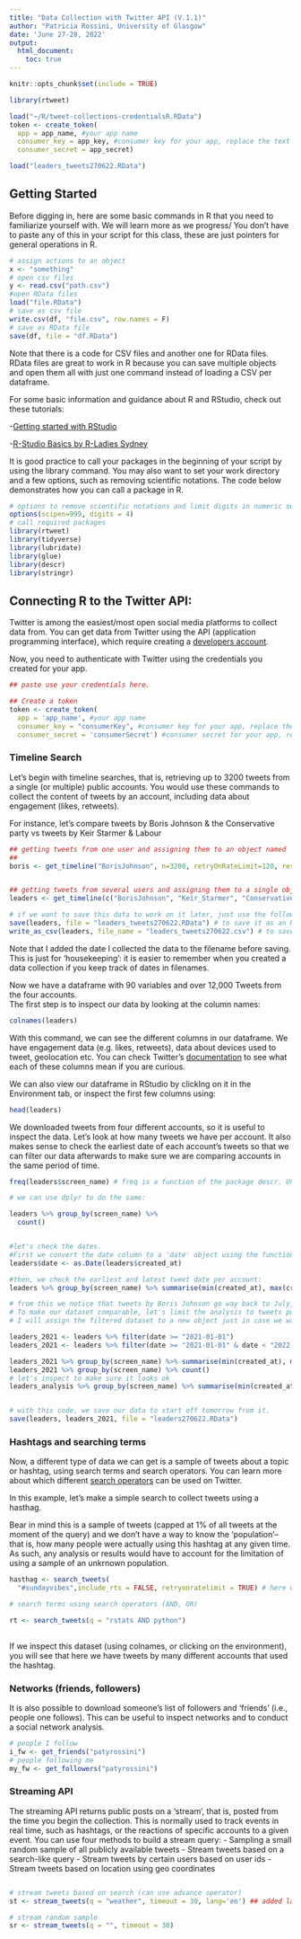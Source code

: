 ```yaml
---
title: "Data Collection with Twitter API (V.1.1)"
author: "Patricia Rossini, University of Glasgow"
date: 'June 27-28, 2022'
output: 
  html_document:
    toc: true
---
```


```r
knitr::opts_chunk$set(include = TRUE)

library(rtweet)

load("~/R/tweet-collections-credentialsR.RData")
token <- create_token(
  app = app_name, #your app name
  consumer_key = app_key, #consumer key for your app, replace the text between quotes with your app's key 
  consumer_secret = app_secret)

```


```r
load("leaders_tweets270622.RData")

```


## Getting Started

Before digging in, here are some basic commands in R that you need to familiarize yourself with. 
We will learn more as we progress/ You don't have to paste any of this in your script for this class, these are just pointers for general operations in R.

```r
# assign actions to an object
x <- "something"
# open csv files
y <- read.csv("path.csv")
#open RData files
load("file.RData")
# save as csv file
write.csv(df, "file.csv", row.names = F)
# save as RData file
save(df, file = "df.RData")
```

Note that there is a code for CSV files and another one for RData files. RData files are great to work in R because you can save multiple objects and open them all with just one command instead of loading a CSV per dataframe.

For some basic information and guidance about R and RStudio, check out these tutorials:

-[Getting started with RStudio](https://moderndive.netlify.app/1-getting-started.html)

-[R-Studio Basics by R-Ladies Sydney](https://rladiessydney.org/courses/ryouwithme/01-basicbasics-0/)


It is good practice to call your packages in the beginning of your script by using the library command. You may also want to set your work directory and a few options, such as removing scientific notations. The code below demonstrates how you can call a package in R. 


```r
# options to remove scientific notations and limit digits in numeric outputs to 4
options(scipen=999, digits = 4)
# call required packages
library(rtweet)
library(tidyverse)
library(lubridate)
library(glue)
library(descr)
library(stringr)

```

## Connecting R to the Twitter API:

Twitter is among the easiest/most open social media platforms to collect data from. You can get data from Twitter using the API (application programming interface), which require creating a [developers account](http://dev.twitter.com). 

Now, you need to authenticate with Twitter using the credentials you created for your app. 

```r

## paste use your credentials here. 

## Create a token
token <- create_token(
  app = 'app_name', #your app name 
  consumer_key = "consumerKey", #consumer key for your app, replace the text between quotes with your app's key 
  consumer_secret = 'consumerSecret') #consumer secret for your app, replace the text between quotes with your app's secret 

```

### Timeline Search

Let's begin with timeline searches, that is, retrieving up to 3200 tweets from a single (or multiple) public accounts. 
You would use these commands to collect the content of tweets by an account, including data about engagement (likes, retweets).

For instance, let's compare tweets by Boris Johnson & the Conservative party vs tweets by Keir Starmer & Labour

```r

## getting tweets from one user and assigning them to an object named 'Boris'
## 
boris <- get_timeline("BorisJohnson", n=3200, retryOnRateLimit=120, resultType = "recent")


## getting tweets from several users and assigning them to a single object named 'leaders'
leaders <- get_timeline(c("BorisJohnson", "Keir_Starmer", "Conservatives", "UKLabour") , n=3200, retryOnRateLimit=120, resultType = "recent", parse = TRUE)

# if we want to save this data to work on it later, just use the following command: 
save(leaders, file = "leaders_tweets270622.RData") # to save it as an R object 
write_as_csv(leaders, file_name = "leaders_tweets270622.csv") # to save as a CSV that can be opened in excel. This function is from the package rtweet, not the same as 'write.csv' from base R. 
``` 

Note that I added the date I collected the data to the filename before saving. This is just for 'housekeeping': it is easier to remember when you created a data collection if you keep track of dates in filenames.


Now we have a dataframe with 90 variables and over 12,000 Tweets from the four accounts.  
The first step is to inspect our data by looking at the column names:

```r
colnames(leaders)
```


With this command, we can see the different columns in our dataframe. We have engagement data (e.g. likes, retweets), data about devices used to tweet, geolocation etc. You can check Twitter's [documentation](https://developer.twitter.com/en/docs/twitter-api/data-dictionary/object-model/tweet) to see what each of these columns mean if you are curious. 


We can also view our dataframe in RStudio by clickIng on it in the Environment tab, or inspect the first few columns using: 


```r
head(leaders)
```

We downloaded tweets from four different accounts, so it is useful to inspect the data. 
Let's look at how many tweets we have per account. It also makes sense to check the earliest date of each account's tweets so that we can filter our data afterwards to make sure we are comparing accounts in the same period of time. 


```r

freq(leaders$screen_name) # freq is a function of the package descr. Unsurprisingly, we have about 3200 for all accounts, as this is the maximum we can retrieve using the free API

# we can use dplyr to do the same:

leaders %>% group_by(screen_name) %>%
  count()


#let's check the dates. 
#First we convert the date column to a 'date' object using the function as.Date:
leaders$date <- as.Date(leaders$created_at)

#then, we check the earliest and latest tweet date per account:
leaders %>% group_by(screen_name) %>% summarise(min(created_at), max(created_at))

# from this we notice that tweets by Boris Johnson go way back to July, 2019, but all others were some time in 2020. 
# To make our dataset comparable, let's limit the analysis to tweets posted in 2021, filtering by date. 
# I will assign the filtered dataset to a new object just in case we want to return to the full set some other time. 

leaders_2021 <- leaders %>% filter(date >= "2021-01-01")
leaders_2021 <- leaders %>% filter(date >= "2021-01-01" & date < "2022-01-01")

leaders_2021 %>% group_by(screen_name) %>% summarise(min(created_at), max(created_at))
leaders_2021 %>% group_by(screen_name) %>% count()
# let's inspect to make sure it looks ok
leaders_analysis %>% group_by(screen_name) %>% summarise(min(created_at), max(created_at)) # great, now all our accounts have tweets for the same period of time! 


# with this code, we save our data to start off tomorrow from it. 
save(leaders, leaders_2021, file = "leaders270622.RData")
```



### Hashtags and searching terms


Now, a different type of data we can get is a sample of tweets about a topic or hashtag, using search terms and search operators. You can learn more about which different [search operators](https://developer.twitter.com/en/docs/twitter-api/v1/rules-and-filtering/search-operators) can be used on Twitter. 

In this example, let's make a simple search to collect tweets using a hasthag.

Bear in mind this is a sample of tweets (capped at 1% of all tweets at the moment of the query) and we don't have a way to know the 'population'--that is, how many people were actually using this hashtag at any given time. As such, any analysis or results would have to account for the limitation of using a sample of an unkrnown population. 


```r
hasthag <- search_tweets(
  "#sundayvibes",include_rts = FALSE, retryonratelimit = TRUE) # here we are asking the API for tweets using this hashtag, excluding RTs

# search terms using search operators (AND, OR)

rt <- search_tweets(q = "rstats AND python")
 
```

If we inspect this dataset (using colnames, or clicking on the environment), you will see that here we have tweets by many different accounts that used the hashtag.  


### Networks (friends, followers)

It is also possible to download someone's list of followers and 'friends' (i.e., people one follows). 
This can be useful to inspect networks and to conduct a social network analysis. 


```r

# people I follow
i_fw <- get_friends("patyrossini")
# people following me
my_fw <- get_followers("patyrossini")

```


### Streaming API

The streaming API returns public posts on a 'stream', that is, posted from the time you begin the collection. This is normally used to track events in real time, such as hashtags, or the reactions of specific accounts to a given event. You can use four methods to build a stream query:
 - Sampling a small random sample of all publicly available tweets
 - Stream tweets based on a search-like query 
 - Stream tweets by certain users based on user ids
 - Stream tweets based on location using geo coordinates 
```r

```

```r

# stream tweets based on search (can use advance operator)
st <- stream_tweets(q = "weather", timeout = 30, lang='en') ## added lang = en to make sure we only get tweets in english. can be used in any search query

# stream random sample
sr <- stream_tweets(q = "", timeout = 30)
 
```




